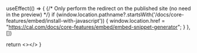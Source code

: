 
  useEffect(() => {
    {/* Only perform the redirect on the published site (no need in the preview) */}
    if (window.location.pathname?.startsWith('/docs/core-features/embed/install-with-javascript')) {
      window.location.href = "https://cal.com/docs/core-features/embed/embed-snippet-generator";
    }
  }, [])
  
  return <></>
}

<Redirect />